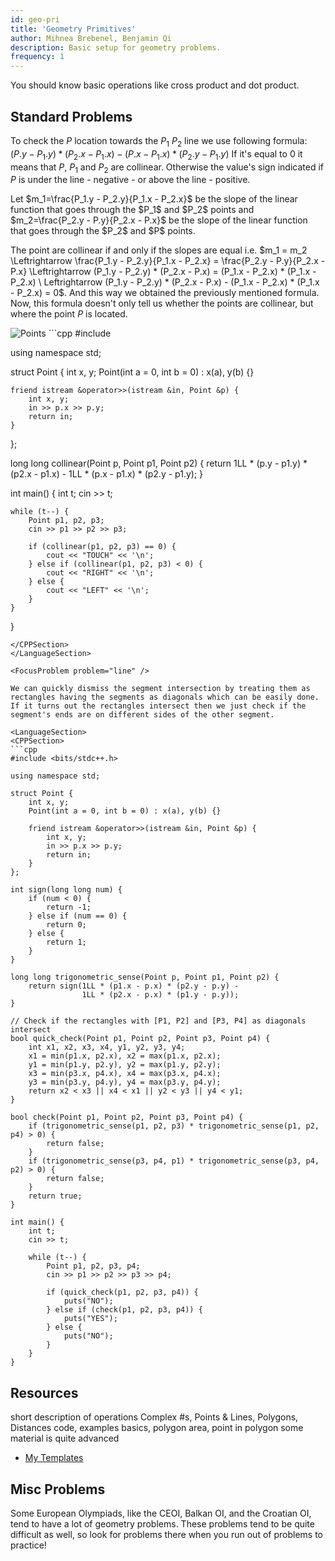 ```yaml
---
id: geo-pri
title: 'Geometry Primitives'
author: Mihnea Brebenel, Benjamin Qi
description: Basic setup for geometry problems.
frequency: 1
---
```


You should know basic operations like cross product and dot product.

## Standard Problems

<FocusProblem problem="pointlocationtest" />

To check the $P$ location towards the $P_1$ $P_2$ line we use following formula: $(P.y - P_1.y) * (P_2.x - P_1.x) - (P.x - P_1.x) * (P_2.y - P_1.y)$
If it's equal to $0$ it means that $P$, $P_1$ and $P_2$ are collinear. Otherwise the value's sign indicated if $P$ is under the line - negative - or above the line - positive.

<Spoiler title="Demonstration">
Let $m_1=\frac{P_1.y - P_2.y}{P_1.x - P_2.x}$ be the slope of the linear function that goes through the $P_1$ and $P_2$ points and
$m_2=\frac{P_2.y - P.y}{P_2.x - P.x}$ be the slope of the linear function that goes through the $P_2$ and $P$ points.

The point are collinear if and only if the slopes are equal i.e. $m_1 = m_2 \Leftrightarrow \frac{P_1.y - P_2.y}{P_1.x - P_2.x} = \frac{P_2.y - P.y}{P_2.x - P.x}
\Leftrightarrow (P_1.y - P_2.y) * (P_2.x - P.x) = (P_1.x - P_2.x) * (P_1.x - P_2.x) \ Leftrightarrow (P_1.y - P_2.y) * (P_2.x - P.x) - (P_1.x - P_2.x) * (P_1.x - P_2.x) = 0$.
And this way we obtained the previously mentioned formula. Now, this formula doesn't only tell us whether the points are collinear, but
where the point $P$ is located.

<img src="/src/demo-collinear.png" alt="Points">

</Spoiler>

<LanguageSection>
<CPPSection>
```cpp
#include <bits/stdc++.h>

using namespace std;

struct Point {
	int x, y;
	Point(int a = 0, int b = 0) : x(a), y(b) {}

	friend istream &operator>>(istream &in, Point &p) {
		int x, y;
		in >> p.x >> p.y;
		return in;
	}
};

long long collinear(Point p, Point p1, Point p2) {
	return 1LL * (p.y - p1.y) * (p2.x - p1.x) -
	       1LL * (p.x - p1.x) * (p2.y - p1.y);
}

int main() {
	int t;
	cin >> t;

	while (t--) {
		Point p1, p2, p3;
		cin >> p1 >> p2 >> p3;

		if (collinear(p1, p2, p3) == 0) {
			cout << "TOUCH" << '\n';
		} else if (collinear(p1, p2, p3) < 0) {
			cout << "RIGHT" << '\n';
		} else {
			cout << "LEFT" << '\n';
		}
	}
}
```
</CPPSection>
</LanguageSection>

<FocusProblem problem="line" />

We can quickly dismiss the segment intersection by treating them as rectangles having the segments as diagonals which can be easily done.
If it turns out the rectangles intersect then we just check if the segment's ends are on different sides of the other segment.

<LanguageSection>
<CPPSection>
```cpp
#include <bits/stdc++.h>

using namespace std;

struct Point {
	int x, y;
	Point(int a = 0, int b = 0) : x(a), y(b) {}

	friend istream &operator>>(istream &in, Point &p) {
		int x, y;
		in >> p.x >> p.y;
		return in;
	}
};

int sign(long long num) {
	if (num < 0) {
		return -1;
	} else if (num == 0) {
		return 0;
	} else {
		return 1;
	}
}

long long trigonometric_sense(Point p, Point p1, Point p2) {
	return sign(1LL * (p1.x - p.x) * (p2.y - p.y) -
	            1LL * (p2.x - p.x) * (p1.y - p.y));
}

// Check if the rectangles with [P1, P2] and [P3, P4] as diagonals intersect
bool quick_check(Point p1, Point p2, Point p3, Point p4) {
	int x1, x2, x3, x4, y1, y2, y3, y4;
	x1 = min(p1.x, p2.x), x2 = max(p1.x, p2.x);
	y1 = min(p1.y, p2.y), y2 = max(p1.y, p2.y);
	x3 = min(p3.x, p4.x), x4 = max(p3.x, p4.x);
	y3 = min(p3.y, p4.y), y4 = max(p3.y, p4.y);
	return x2 < x3 || x4 < x1 || y2 < y3 || y4 < y1;
}

bool check(Point p1, Point p2, Point p3, Point p4) {
	if (trigonometric_sense(p1, p2, p3) * trigonometric_sense(p1, p2, p4) > 0) {
		return false;
	}
	if (trigonometric_sense(p3, p4, p1) * trigonometric_sense(p3, p4, p2) > 0) {
		return false;
	}
	return true;
}

int main() {
	int t;
	cin >> t;

	while (t--) {
		Point p1, p2, p3, p4;
		cin >> p1 >> p2 >> p3 >> p4;

		if (quick_check(p1, p2, p3, p4)) {
			puts("NO");
		} else if (check(p1, p2, p3, p4)) {
			puts("YES");
		} else {
			puts("NO");
		}
	}
}
```
</CPPSection>
</LanguageSection>

<Problems problems="standard" />

## Resources

<Resources>
	<Resource source="CF" title="C++ - std::complex" url="22175" starred>
		short description of operations
	</Resource>
	<Resource source="CPH" title="29 - Geometry" starred>
		Complex #s, Points & Lines, Polygons, Distances
	</Resource>
	<Resource source="CF" title="Point Struct" url="48122" starred>
		code, examples
	</Resource>
	<Resource
		source="cp-algo"
		title="Geometry - Elementary Operations"
		url="https://cp-algorithms.com/"
		starred
	 />
	<Resource source="CPC" title="12 - geometry" url="12_geometry" starred>
		basics, polygon area, point in polygon
	</Resource>
	<Resource
		source="CF"
		title="vlecomte - Geometry Handbook"
		url="59129"
		starred
	>
		some material is quite advanced
	</Resource>
	<Resource source="CP2" title="7.2, 7.3 - Basic Geo, Polygons"/>
</Resources>

<!-- 	<Resource
		source="TC"
		title="Basic Geometry Concepts Pts 1,2"
		url="geometry-concepts-basic-concepts"
	>
		broken code format
	</Resource> -->

- [My Templates](<https://github.com/bqi343/USACO/tree/master/Implementations/content/geometry%20(13)/Primitives>)

## Misc Problems

Some European Olympiads, like the CEOI, Balkan OI, and the Croatian OI, tend to
have a lot of geometry problems. These problems tend to be quite difficult as
well, so look for problems there when you run out of problems to practice!

<Problems problems="other" />

<!-- - [TopCoder Watchtower](https://community.topcoder.com/stat?c=problem_statement&pm=2014&rd=4685) -->
